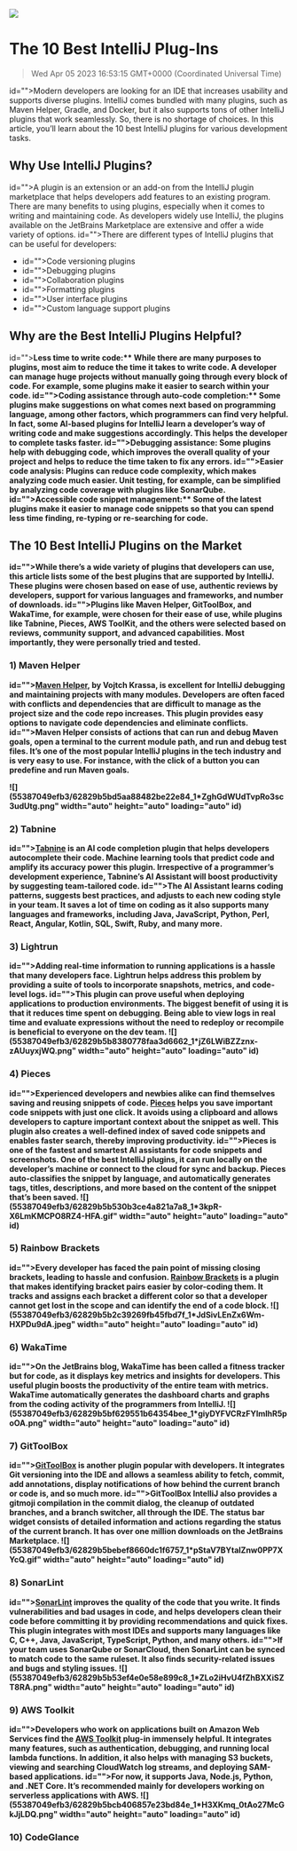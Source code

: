 ![](https://uploads-ssl.webflow.com/6143afec68f555387049efb3/62f2b650beaefa76d6cc9cf5_Best-intelliJ-plugins.jpg)

# The 10 Best IntelliJ Plug-Ins
> Wed Apr 05 2023 16:53:15 GMT+0000 (Coordinated Universal Time)

id="">Modern developers are looking for an IDE that increases usability and supports diverse plugins. IntelliJ comes bundled with many plugins, such as Maven Helper, Gradle, and Docker, but it also supports tons of other IntelliJ plugins that work seamlessly. So, there is no shortage of choices. In this article, you’ll learn about the 10 best IntelliJ plugins for various development tasks.

## Why Use IntelliJ Plugins?

id="">A plugin is an extension or an add-on from the IntelliJ plugin marketplace that helps developers add features to an existing program. There are many benefits to using plugins, especially when it comes to writing and maintaining code. As developers widely use IntelliJ, the plugins available on the JetBrains Marketplace are extensive and offer a wide variety of options.
id="">There are different types of IntelliJ plugins that can be useful for developers:

- id="">Code versioning plugins
- id="">Debugging plugins
- id="">Collaboration plugins
- id="">Formatting plugins
- id="">User interface plugins
- id="">Custom language support plugins

## Why are the Best IntelliJ Plugins Helpful?

id=""><strong id="">Less time to write code:** While there are many purposes to plugins, most aim to reduce the time it takes to write code. A developer can manage huge projects without manually going through every block of code. For example, some plugins make it easier to search within your code.
id=""><strong id="">Coding assistance through auto-code completion:** Some plugins make suggestions on what comes next based on programming language, among other factors, which programmers can find very helpful. In fact, some AI-based plugins for IntelliJ learn a developer’s way of writing code and make suggestions accordingly. This helps the developer to complete tasks faster.
id=""><strong id="">Debugging assistance: **Some plugins help with debugging code, which improves the overall quality of your project and helps to reduce the time taken to fix any errors.
id=""><strong id="">Easier code analysis:** Plugins can reduce code complexity, which makes analyzing code much easier. Unit testing, for example, can be simplified by analyzing code coverage with plugins like SonarQube.
id=""><strong id="">Accessible code snippet management:** Some of the latest plugins make it easier to manage code snippets so that you can spend less time finding, re-typing or re-searching for code.

## The 10 Best IntelliJ Plugins on the Market
id="">While there’s a wide variety of plugins that developers can use, this article lists some of the best plugins that are supported by IntelliJ. These plugins were chosen based on ease of use, authentic reviews by developers, support for various languages and frameworks, and number of downloads.
id="">Plugins like Maven Helper, GitToolBox, and WakaTime, for example, were chosen for their ease of use, while plugins like Tabnine, Pieces, AWS ToolKit, and the others were selected based on reviews, community support, and advanced capabilities. Most importantly, they were personally tried and tested.

### 1)&nbsp;Maven Helper
id=""><a href="https://plugins.jetbrains.com/plugin/7179-maven-helper" target="_blank" id="">Maven Helper</a>, by Vojtch Krassa, is excellent for IntelliJ debugging and maintaining projects with many modules. Developers are often faced with conflicts and dependencies that are difficult to manage as the project size and the code repo increases. This plugin provides easy options to navigate code dependencies and eliminate conflicts.
id="">Maven Helper consists of actions that can run and debug Maven goals, open a terminal to the current module path, and run and debug test files. It’s one of the most popular IntelliJ plugins in the tech industry and is very easy to use. For instance, with the click of a button you can predefine and run Maven goals.

![](55387049efb3/62829b5bd5aa88482be22e84_1*ZghGdWUdTvpRo3sc3udUtg.png" width="auto" height="auto" loading="auto" id)

### 2)&nbsp;Tabnine
id=""><a href="https://plugins.jetbrains.com/plugin/12798-tabnine-ai-code-completion-js-java-python-ts-rust-go-php--more" target="_blank" id="">Tabnine</a> is an AI code completion plugin that helps developers autocomplete their code. Machine learning tools that predict code and amplify its accuracy power this plugin. Irrespective of a programmer’s development experience, Tabnine’s AI Assistant will boost productivity by suggesting team-tailored code.
id="">The AI Assistant learns coding patterns, suggests best practices, and adjusts to each new coding style in your team. It saves a lot of time on coding as it also supports many languages and frameworks, including Java, JavaScript, Python, Perl, React, Angular, Kotlin, SQL, Swift, Ruby, and many more.

### 3)&nbsp;Lightrun
id="">Adding real-time information to running applications is a hassle that many developers face. Lightrun helps address this problem by providing a suite of tools to incorporate snapshots, metrics, and code-level logs.
id="">This plugin can prove useful when deploying applications to production environments. The biggest benefit of using it is that it reduces time spent on debugging. Being able to view logs in real time and evaluate expressions without the need to redeploy or recompile is beneficial to everyone on the dev team.
![](55387049efb3/62829b5b8380778faa3d6662_1*jZ6LWiBZZznx-zAUuyxjWQ.png" width="auto" height="auto" loading="auto" id)

### 4)&nbsp;Pieces
id="">Experienced developers and newbies alike can find themselves saving and reusing snippets of code. <a href="https://plugins.jetbrains.com/plugin/17328-pieces" target="_blank" id="">Pieces</a> helps you save important code snippets with just one click. It avoids using a clipboard and allows developers to capture important context about the snippet as well. This plugin also creates a well-defined index of saved code snippets and enables faster search, thereby improving productivity.
id="">Pieces is one of the fastest and smartest AI assistants for code snippets and screenshots. One of the best IntelliJ plugins, it can run locally on the developer’s machine or connect to the cloud for sync and backup. Pieces auto-classifies the snippet by language, and automatically generates tags, titles, descriptions, and more based on the content of the snippet that’s been saved.
![](55387049efb3/62829b5b530b3ce4a821a7a8_1*3kpR-X6LmKMCPO8RZ4-HFA.gif" width="auto" height="auto" loading="auto" id)

### 5) Rainbow Brackets
id="">Every developer has faced the pain point of missing closing brackets, leading to hassle and confusion. <a href="https://plugins.jetbrains.com/plugin/10080-rainbow-brackets" target="_blank" id="">Rainbow Brackets</a> is a plugin that makes identifying bracket pairs easier by color-coding them. It tracks and assigns each bracket a different color so that a developer cannot get lost in the scope and can identify the end of a code block.
![](55387049efb3/62829b5b2c39269fb45fbd7f_1*JdSivLEnZx6Wm-HXPDu9dA.jpeg" width="auto" height="auto" loading="auto" id)

### 6)&nbsp;WakaTime
id="">On the JetBrains blog, WakaTime has been called a fitness tracker but for code, as it displays key metrics and insights for developers. This useful plugin boosts the productivity of the entire team with metrics. WakaTime automatically generates the dashboard charts and graphs from the coding activity of the programmers from IntelliJ.
![](55387049efb3/62829b5bf629551b64354bee_1*giyDYFVCRzFYlmlhR5poOA.png" width="auto" height="auto" loading="auto" id)

### 7)&nbsp;GitToolBox
id=""><a href="https://plugins.jetbrains.com/plugin/7499-gittoolbox" target="_blank">GitToolBox</a> is another plugin popular with developers. It integrates Git versioning into the IDE and allows a seamless ability to fetch, commit, add annotations, display notifications of how behind the current branch or code is, and so much more.
id="">GitToolBox IntelliJ also provides a gitmoji compilation in the commit dialog, the cleanup of outdated branches, and a branch switcher, all through the IDE. The status bar widget consists of detailed information and actions regarding the status of the current branch. It has over one million downloads on the JetBrains Marketplace.
![](55387049efb3/62829b5bebef8660dc1f6757_1*pStaV7BYtalZnw0PP7XYcQ.gif" width="auto" height="auto" loading="auto" id)

### 8) SonarLint
id=""><a href="https://plugins.jetbrains.com/plugin/7973-sonarlint" target="_blank">SonarLint</a> improves the quality of the code that you write. It finds vulnerabilities and bad usages in code, and helps developers clean their code before committing it by providing recommendations and quick fixes. This plugin integrates with most IDEs and supports many languages like C, C++, Java, JavaScript, TypeScript, Python, and many others.
id="">If your team uses SonarQube or SonarCloud, then SonarLint can be synced to match code to the same ruleset. It also finds security-related issues and bugs and styling issues.
![](55387049efb3/62829b5b53ef4e0e58e899c8_1*ZLo2iHvU4fZhBXXiSZT8RA.png" width="auto" height="auto" loading="auto" id)

### 9)&nbsp;AWS Toolkit
id="">Developers who work on applications built on Amazon Web Services find the <a href="https://plugins.jetbrains.com/plugin/11349-aws-toolkit" target="_blank">AWS Toolkit</a> plug-in immensely helpful. It integrates many features, such as authentication, debugging, and running local lambda functions. In addition, it also helps with managing S3 buckets, viewing and searching CloudWatch log streams, and deploying SAM-based applications.
id="">For now, it supports Java, Node.js, Python, and .NET Core. It’s recommended mainly for developers working on serverless applications with AWS.
![](55387049efb3/62829b5bcb406857e23bd84e_1*H3XKmq_0tAo27McGkJjLDQ.png" width="auto" height="auto" loading="auto" id)

### 10) CodeGlance

